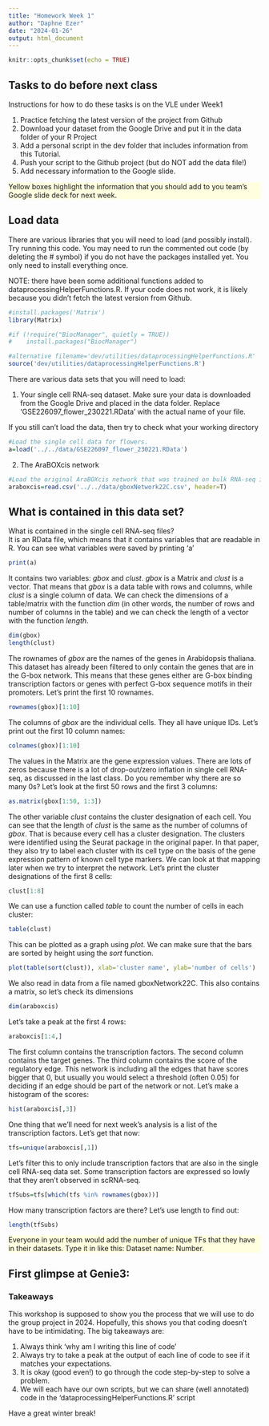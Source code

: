 ```yaml
---
title: "Homework Week 1"
author: "Daphne Ezer"
date: "2024-01-26"
output: html_document
---
```


```r
knitr::opts_chunk$set(echo = TRUE)
```

## Tasks to do before next class
Instructions for how to do these tasks is on the VLE under Week1

1. Practice fetching the latest version of the project from Github
2. Download your dataset from the Google Drive and put it in the data folder of your R Project
3. Add a personal script in the dev folder that includes information from this Tutorial.
4. Push your script to the Github project (but do NOT add the data file!)
5. Add necessary information to the Google slide.

::: {#hello .greeting .message style="background-color: lightyellow;"}
Yellow boxes highlight the information that you should add to you team's Google slide deck for next week.
:::

## Load data

There are various libraries that you will need to load (and possibly install).  Try running this code.  You may need to run the commented out code (by deleting the # symbol) if you do not have the packages installed yet.  You only need to install everything once.  

NOTE: there have been some additional functions added to dataprocessingHelperFunctions.R.  If your code does not work, it is likely because you didn't fetch the latest version from Github.

```r

#install.packages('Matrix')
library(Matrix)

#if (!require("BiocManager", quietly = TRUE))
#    install.packages("BiocManager")

#alternative filename='dev/utilities/dataprocessingHelperFunctions.R'
source('dev/utilities/dataprocessingHelperFunctions.R')
```


There are various data sets that you will need to load:


1. Your single cell RNA-seq dataset.  Make sure your data is downloaded from the Google Drive and placed in the data folder.  Replace 'GSE226097_flower_230221.RData' with the actual name of your file.

If you still can't load the data, then try to check what your working directory
```r
#Load the single cell data for flowers.
a=load('../../data/GSE226097_flower_230221.RData')

```

2. The AraBOXcis network
```r
#Load the original AraBOXcis network that was trained on bulk RNA-seq in seedlings 
araboxcis=read.csv('../../data/gboxNetwork22C.csv', header=T)

```

## What is contained in this data set?

What is contained in the single cell RNA-seq files?  
It is an RData file, which means that it contains variables that are readable in R.
You can see what variables were saved by printing 'a'

```r
print(a)
```

It contains two variables: *gbox* and *clust*.  *gbox* is a Matrix and *clust* is a vector.  That means that *gbox* is a data table with rows and columns, while *clust* is a single column of data.  We can check the dimensions of a table/matrix with the function *dim* (in other words, the number of rows and number of columns in the table) and we can check the length of a vector with the function *length*.

```r
dim(gbox)
length(clust)
```

The rownames of *gbox* are the names of the genes in Arabidopsis thaliana.  This dataset has already been filtered to only contain the genes that are in the G-box network.  This means that these genes either are G-box binding transcription factors or genes with perfect G-box sequence motifs in their promoters.  Let's print the first 10 rownames.

```r
rownames(gbox)[1:10]
```

The columns of *gbox* are the individual cells. They all have unique IDs.  Let's print out the first 10 column names:

```r
colnames(gbox)[1:10]
```

The values in the Matrix are the gene expression values.  There are lots of zeros because there is a lot of drop-out/zero inflation in single cell RNA-seq, as discussed in the last class.  Do you remember why there are so many 0s?  Let's look at the first 50 rows and the first 3 columns:

```r
as.matrix(gbox[1:50, 1:3])
```

The other variable *clust* contains the cluster designation of each cell.  You can see that the length of *clust* is the same as the number of columns of *gbox*.  That is because every cell has a cluster designation.  The clusters were identified using the Seurat package in the original paper.  In that paper, they also try to label each cluster with its cell type on the basis of the gene expression pattern of known cell type markers.  We can look at that mapping later when we try to interpret the network.  Let's print the cluster designations of the first 8 cells:

```r
clust[1:8]
```

We can use a function called *table* to count the number of cells in each cluster:

```r
table(clust)
```

This can be plotted as a graph using *plot*.  We can make sure that the bars are sorted by height using the *sort* function.

```r
plot(table(sort(clust)), xlab='cluster name', ylab='number of cells')
```

We also read in data from a file named gboxNetwork22C.  This also contains a matrix, so let's check its dimensions


```r
dim(araboxcis)
```

Let's take a peak at the first 4 rows:

```r
araboxcis[1:4,]
```

The first column contains the transcription factors.  The second column contains the target genes.  The third column contains the score of the regulatory edge.  This network is including all the edges that have scores bigger that 0, but usually you would select a threshold (often 0.05) for deciding if an edge should be part of the network or not. Let's make a histogram of the scores:

```r
hist(araboxcis[,3])
```

One thing that we'll need for next week's analysis is a list of the transcription factors.  Let's get that now:

```r
tfs=unique(araboxcis[,1])
```

Let's filter this to only include transcription factors that are also in the single cell RNA-seq data set.  Some transcription factors are expressed so lowly that they aren't observed in scRNA-seq.

```r
tfSubs=tfs[which(tfs %in% rownames(gbox))]
```

How many transcription factors are there?  Let's use length to find out:

```r
length(tfSubs)
```

::: {#hello .greeting .message style="background-color: lightyellow;"}
Everyone in your team would add the number of unique TFs that they have in their datasets.  Type it in like this:  Dataset name: Number.  
:::

## First glimpse at Genie3:


### Takeaways

This workshop is supposed to show you the process that we will use to do the group project in 2024.  Hopefully, this shows you that coding doesn't have to be intimidating.  The big takeaways are:

1. Always think 'why am I writing this line of code'
2. Always try to take a peak at the output of each line of code to see if it matches your expectations.
3. It is okay (good even!) to go through the code step-by-step to solve a problem.
4. We will each have our own scripts, but we can share (well annotated) code in the 'dataprocessingHelperFunctions.R' script

Have a great winter break!
